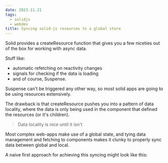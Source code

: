 ```yaml
---
date: 2023.11.21
tags:
  - solidjs
  - webdev
title: Syncing solid-js resources to a global store
---
```


Solid provides a createResource function that gives you a few niceties out of the box for working with async data.

Stuff like:

- automatic refetching on reactivity changes
- signals for checking if the data is loading
- and of course, Suspense.

Suspense can't be triggered any other way, so most solid apps are going to be using resources extensively.

The drawback is that createResource pushes you into a pattern of data locality, where the data is only being used in the component that defined the resources (or it's children).

> Data locality is nice until it isn't

Most complex web-apps make use of a global state, and tying data management and fetching to components makes it clunky to properly sync data between global and local.

A naive first approach for achieving this syncing might look like this: